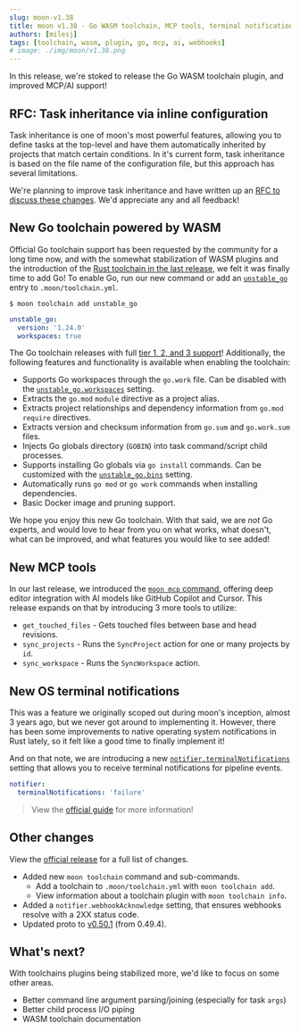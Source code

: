 ```yaml
---
slug: moon-v1.38
title: moon v1.38 - Go WASM toolchain, MCP tools, terminal notifications, and more!
authors: [milesj]
tags: [toolchain, wasm, plugin, go, mcp, ai, webhooks]
# image: ./img/moon/v1.38.png
---
```


In this release, we're stoked to release the Go WASM toolchain plugin, and improved MCP/AI support!

<!--truncate-->

## RFC: Task inheritance via inline configuration

Task inheritance is one of moon's most powerful features, allowing you to define tasks at the
top-level and have them automatically inherited by projects that match certain conditions. In it's
current form, task inheritance is based on the file name of the configuration file, but this
approach has several limitations.

We're planning to improve task inheritance and have written up an
[RFC to discuss these changes](https://github.com/moonrepo/moon/issues/2023). We'd appreciate any
and all feedback!

## New Go toolchain powered by WASM

Official Go toolchain support has been requested by the community for a long time now, and with the
somewhat stabilization of WASM plugins and the introduction of the
[Rust toolchain in the last release](./moon-v1.37), we felt it was finally time to add Go! To enable
Go, run our new command or add an [`unstable_go`](/docs/config/toolchain#unstable_go) entry to
`.moon/toolchain.yml`.

```shell
$ moon toolchain add unstable_go
```

```yaml title=".moon/toolchain.yml"
unstable_go:
  version: '1.24.0'
  workspaces: true
```

The Go toolchain releases with full [tier 1, 2, and 3 support](/docs/how-it-works/languages)!
Additionally, the following features and functionality is available when enabling the toolchain:

- Supports Go workspaces through the `go.work` file. Can be disabled with the
  [`unstable_go.workspaces`](/docs/config/toolchain#unstable_go) setting.
- Extracts the `go.mod` `module` directive as a project alias.
- Extracts project relationships and dependency information from `go.mod` `require` directives.
- Extracts version and checksum information from `go.sum` and `go.work.sum` files.
- Injects Go globals directory (`GOBIN`) into task command/script child processes.
- Supports installing Go globals via `go install` commands. Can be customized with the
  [`unstable_go.bins`](/docs/config/toolchain#unstable_go) setting.
- Automatically runs `go mod` or `go work` commands when installing dependencies.
- Basic Docker image and pruning support.

We hope you enjoy this new Go toolchain. With that said, we are _not_ Go experts, and would love to
hear from you on what works, what doesn't, what can be improved, and what features you would like to
see added!

## New MCP tools

In our last release, we introduced the [`moon mcp` command](./moon-v1.37#mcp-editor-integration),
offering deep editor integration with AI models like GitHub Copilot and Cursor. This release expands
on that by introducing 3 more tools to utilize:

- `get_touched_files` - Gets touched files between base and head revisions.
- `sync_projects` - Runs the `SyncProject` action for one or many projects by `id`.
- `sync_workspace` - Runs the `SyncWorkspace` action.

## New OS terminal notifications

This was a feature we originally scoped out during moon's inception, almost 3 years ago, but we
never got around to implementing it. However, there has been some improvements to native operating
system notifications in Rust lately, so it felt like a good time to finally implement it!

And on that note, we are introducing a new
[`notifier.terminalNotifications`](/docs/config/workspace#terminalnotifications) setting that allows
you to receive terminal notifications for pipeline events.

```yaml title=".moon/workspace.yml"
notifier:
  terminalNotifications: 'failure'
```

> View the [official guide](/docs/guides/notifications) for more information!

## Other changes

View the [official release](https://github.com/moonrepo/moon/releases/tag/v1.38.0) for a full list
of changes.

- Added new `moon toolchain` command and sub-commands.
  - Add a toolchain to `.moon/toolchain.yml` with `moon toolchain add`.
  - View information about a toolchain plugin with `moon toolchain info`.
- Added a `notifier.webhookAcknowledge` setting, that ensures webhooks resolve with a 2XX status
  code.
- Updated proto to [v0.50.1](https://github.com/moonrepo/proto/releases/tag/v0.50.0) (from 0.49.4).

## What's next?

With toolchains plugins being stabilized more, we'd like to focus on some other areas.

- Better command line argument parsing/joining (especially for task `args`)
- Better child process I/O piping
- WASM toolchain documentation
